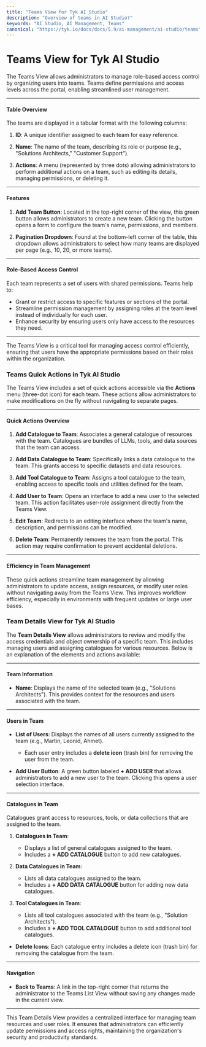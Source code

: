 ```yaml
---
title: "Teams View for Tyk AI Studio"
description: "Overview of teams in AI Studio?"
keywords: "AI Studio, AI Management, Teams"
canonical: "https://tyk.io/docs/docs/5.9/ai-management/ai-studio/teams"
---
```


# Teams View for Tyk AI Studio

The Teams View allows administrators to manage role-based access control by organizing users into teams. Teams define permissions and access levels across the portal, enabling streamlined user management.

---

#### **Table Overview**
The teams are displayed in a tabular format with the following columns:

1. **ID**:
   A unique identifier assigned to each team for easy reference.

2. **Name**:
   The name of the team, describing its role or purpose (e.g., "Solutions Architects," "Customer Support").

3. **Actions**:
   A menu (represented by three dots) allowing administrators to perform additional actions on a team, such as editing its details, managing permissions, or deleting it.

---

#### **Features**
1. **Add Team Button**:
   Located in the top-right corner of the view, this green button allows administrators to create a new team. Clicking the button opens a form to configure the team's name, permissions, and members.

2. **Pagination Dropdown**:
   Found at the bottom-left corner of the table, this dropdown allows administrators to select how many teams are displayed per page (e.g., 10, 20, or more teams).

---

#### **Role-Based Access Control**
Each team represents a set of users with shared permissions. Teams help to:
- Grant or restrict access to specific features or sections of the portal.
- Streamline permission management by assigning roles at the team level instead of individually for each user.
- Enhance security by ensuring users only have access to the resources they need.

---

The Teams View is a critical tool for managing access control efficiently, ensuring that users have the appropriate permissions based on their roles within the organization.

### Teams Quick Actions in Tyk AI Studio

The Teams View includes a set of quick actions accessible via the **Actions** menu (three-dot icon) for each team. These actions allow administrators to make modifications on the fly without navigating to separate pages.

---

#### **Quick Actions Overview**

1. **Add Catalogue to Team**:
   Associates a general catalogue of resources with the team. Catalogues are bundles of LLMs, tools, and data sources that the team can access.

2. **Add Data Catalogue to Team**:
   Specifically links a data catalogue to the team. This grants access to specific datasets and data resources.

3. **Add Tool Catalogue to Team**:
   Assigns a tool catalogue to the team, enabling access to specific tools and utilities defined for the team.

4. **Add User to Team**:
   Opens an interface to add a new user to the selected team. This action facilitates user-role assignment directly from the Teams View.

5. **Edit Team**:
   Redirects to an editing interface where the team's name, description, and permissions can be modified.

6. **Delete Team**:
   Permanently removes the team from the portal. This action may require confirmation to prevent accidental deletions.

---

#### **Efficiency in Team Management**
These quick actions streamline team management by allowing administrators to update access, assign resources, or modify user roles without navigating away from the Teams View. This improves workflow efficiency, especially in environments with frequent updates or large user bases.

### Team Details View for Tyk AI Studio

The **Team Details View** allows administrators to review and modify the access credentials and object ownership of a specific team. This includes managing users and assigning catalogues for various resources. Below is an explanation of the elements and actions available:

---

#### **Team Information**
- **Name**:
  Displays the name of the selected team (e.g., "Solutions Architects"). This provides context for the resources and users associated with the team.

---

#### **Users in Team**
- **List of Users**:
  Displays the names of all users currently assigned to the team (e.g., Martin, Leonid, Ahmet).
  - Each user entry includes a **delete icon** (trash bin) for removing the user from the team.

- **Add User Button**:
  A green button labeled **+ ADD USER** that allows administrators to add a new user to the team. Clicking this opens a user selection interface.

---

#### **Catalogues in Team**
Catalogues grant access to resources, tools, or data collections that are assigned to the team.

1. **Catalogues in Team**:
   - Displays a list of general catalogues assigned to the team.
   - Includes a **+ ADD CATALOGUE** button to add new catalogues.

2. **Data Catalogues in Team**:
   - Lists all data catalogues assigned to the team.
   - Includes a **+ ADD DATA CATALOGUE** button for adding new data catalogues.

3. **Tool Catalogues in Team**:
   - Lists all tool catalogues associated with the team (e.g., "Solution Architects").
   - Includes a **+ ADD TOOL CATALOGUE** button to add additional tool catalogues.

- **Delete Icons**:
  Each catalogue entry includes a delete icon (trash bin) for removing the catalogue from the team.

---

#### **Navigation**
- **Back to Teams**:
  A link in the top-right corner that returns the administrator to the Teams List View without saving any changes made in the current view.

---

This Team Details View provides a centralized interface for managing team resources and user roles. It ensures that administrators can efficiently update permissions and access rights, maintaining the organization's security and productivity standards.

